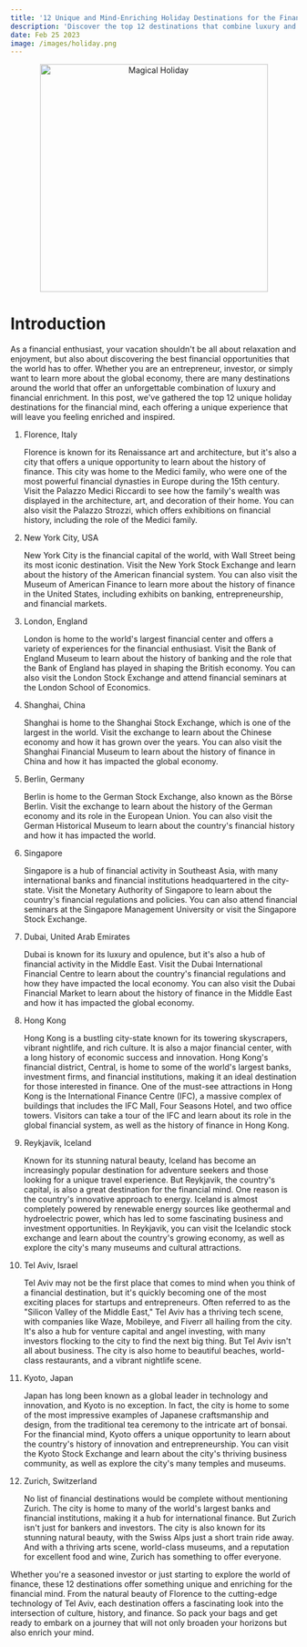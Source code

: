 ```yaml
---
title: '12 Unique and Mind-Enriching Holiday Destinations for the Financial Mind'
description: 'Discover the top 12 destinations that combine luxury and financial enrichment, perfect for those who want to combine their love of travel with their passion for finance'
date: Feb 25 2023
image: /images/holiday.png
---
```


<center>
  <img src="/images/holiday.png" alt="Magical Holiday" width="400" />
</center>

# Introduction

As a financial enthusiast, your vacation shouldn't be all about relaxation and enjoyment, but also about discovering the best financial opportunities that the world has to offer. Whether you are an entrepreneur, investor, or simply want to learn more about the global economy, there are many destinations around the world that offer an unforgettable combination of luxury and financial enrichment. In this post, we've gathered the top 12 unique holiday destinations for the financial mind, each offering a unique experience that will leave you feeling enriched and inspired.

1. Florence, Italy

   Florence is known for its Renaissance art and architecture, but it's also a city that offers a unique opportunity to learn about the history of finance. This city was home to the Medici family, who were one of the most powerful financial dynasties in Europe during the 15th century. Visit the Palazzo Medici Riccardi to see how the family's wealth was displayed in the architecture, art, and decoration of their home. You can also visit the Palazzo Strozzi, which offers exhibitions on financial history, including the role of the Medici family.

2. New York City, USA

   New York City is the financial capital of the world, with Wall Street being its most iconic destination. Visit the New York Stock Exchange and learn about the history of the American financial system. You can also visit the Museum of American Finance to learn more about the history of finance in the United States, including exhibits on banking, entrepreneurship, and financial markets.

3. London, England

   London is home to the world's largest financial center and offers
   a variety of experiences for the financial enthusiast. Visit the Bank of England
   Museum to learn about the history of banking and the role that the Bank of England
   has played in shaping the British economy. You can also visit the London Stock Exchange
   and attend financial seminars at the London School of Economics.

4. Shanghai, China

   Shanghai is home to the Shanghai Stock Exchange, which is one of the largest in the
   world. Visit the exchange to learn about the Chinese economy and how it has grown
   over the years. You can also visit the Shanghai Financial Museum to learn about the
   history of finance in China and how it has impacted the global economy.

5. Berlin, Germany

   Berlin is home to the German Stock Exchange, also known as the Börse Berlin.
   Visit the exchange to learn about the history of the German economy and its role
   in the European Union. You can also visit the German Historical Museum to learn about
   the country's financial history and how it has impacted the world.

6. Singapore

   Singapore is a hub of financial activity in Southeast Asia, with many international banks and
   financial institutions headquartered in the city-state. Visit the Monetary Authority
   of Singapore to learn about the country's financial regulations and policies. You
   can also attend financial seminars at the Singapore Management University or visit
   the Singapore Stock Exchange.

7. Dubai, United Arab Emirates

   Dubai is known for its
   luxury and opulence, but it's also a hub of financial activity in the Middle East.
   Visit the Dubai International Financial Centre to learn about the country's financial
   regulations and how they have impacted the local economy. You can also visit the
   Dubai Financial Market to learn about the history of finance in the Middle East and
   how it has impacted the global economy.

8. Hong Kong

   Hong Kong is a bustling city-state known for its towering skyscrapers, vibrant nightlife, and rich culture. It is also
   a major financial center, with a long history of economic success and innovation.
   Hong Kong's financial district, Central, is home to some of the world's largest banks,
   investment firms, and financial institutions, making it an ideal destination for
   those interested in finance. One of the must-see attractions in Hong Kong is the
   International Finance Centre (IFC), a massive complex of buildings that includes
   the IFC Mall, Four Seasons Hotel, and two office towers. Visitors can take a tour
   of the IFC and learn about its role in the global financial system, as well as the
   history of finance in Hong Kong.

9. Reykjavik, Iceland

   Known for its stunning natural beauty, Iceland has become an increasingly popular destination for adventure seekers
   and those looking for a unique travel experience. But Reykjavik, the country's capital,
   is also a great destination for the financial mind. One reason is the country's innovative
   approach to energy. Iceland is almost completely powered by renewable energy sources
   like geothermal and hydroelectric power, which has led to some fascinating business
   and investment opportunities. In Reykjavik, you can visit the Icelandic stock exchange
   and learn about the country's growing economy, as well as explore the city's many
   museums and cultural attractions.

10. Tel Aviv, Israel

    Tel Aviv may not be the first place that comes to mind when you think of a financial destination, but it's quickly
    becoming one of the most exciting places for startups and entrepreneurs. Often referred
    to as the "Silicon Valley of the Middle East," Tel Aviv has a thriving tech scene,
    with companies like Waze, Mobileye, and Fiverr all hailing from the city. It's also
    a hub for venture capital and angel investing, with many investors flocking to the
    city to find the next big thing. But Tel Aviv isn't all about business. The city
    is also home to beautiful beaches, world-class restaurants, and a vibrant nightlife
    scene.

11. Kyoto, Japan

    Japan has long been known as a global leader in technology
    and innovation, and Kyoto is no exception. In fact, the city is home to some of the
    most impressive examples of Japanese craftsmanship and design, from the traditional
    tea ceremony to the intricate art of bonsai. For the financial mind, Kyoto offers
    a unique opportunity to learn about the country's history of innovation and entrepreneurship.
    You can visit the Kyoto Stock Exchange and learn about the city's thriving business
    community, as well as explore the city's many temples and museums.

12. Zurich, Switzerland

    No list of financial destinations would be complete without mentioning Zurich. The
    city is home to many of the world's largest banks and financial institutions, making
    it a hub for international finance. But Zurich isn't just for bankers and investors.
    The city is also known for its stunning natural beauty, with the Swiss Alps just
    a short train ride away. And with a thriving arts scene, world-class museums, and
    a reputation for excellent food and wine, Zurich has something to offer everyone.

Whether you're a seasoned investor or just starting to explore the world of finance,
these 12 destinations offer something unique and enriching for the financial mind.
From the natural beauty of Florence to the cutting-edge technology of Tel Aviv, each
destination offers a fascinating look into the intersection of culture, history,
and finance. So pack your bags and get ready to embark on a journey that will not
only broaden your horizons but also enrich your mind.
